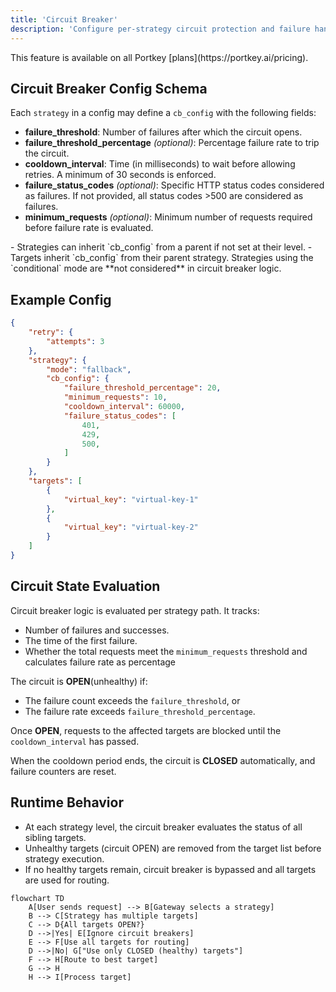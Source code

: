```yaml
---
title: 'Circuit Breaker'
description: 'Configure per-strategy circuit protection and failure handling'
---
```


<Info>
This feature is available on all Portkey [plans](https://portkey.ai/pricing).
</Info>

## Circuit Breaker Config Schema

Each `strategy` in a config may define a `cb_config` with the following fields:

- **failure_threshold**: Number of failures after which the circuit opens.
- **failure_threshold_percentage** *(optional)*: Percentage failure rate to trip the circuit.
- **cooldown_interval**: Time (in milliseconds) to wait before allowing retries. A minimum of 30 seconds is enforced.
- **failure_status_codes** *(optional)*: Specific HTTP status codes considered as failures. If not provided, all status codes >500 are considered as failures.
- **minimum_requests** *(optional)*: Minimum number of requests required before failure rate is evaluated.

<Info>
- Strategies can inherit `cb_config` from a parent if not set at their level.
- Targets inherit `cb_config` from their parent strategy.
</Info>

<Warning>
Strategies using the `conditional` mode are **not considered** in circuit breaker logic. 
</Warning>

## Example Config

```json
{
	"retry": {
		"attempts": 3
	},
	"strategy": {
		"mode": "fallback",
		"cb_config": {
			"failure_threshold_percentage": 20,
            "minimum_requests": 10,
			"cooldown_interval": 60000,
			"failure_status_codes": [
				401,
				429,
                500,
			]
		}
	},
	"targets": [
		{
			"virtual_key": "virtual-key-1"
		},
		{
			"virtual_key": "virtual-key-2"
		}
	]
}
```

## Circuit State Evaluation

Circuit breaker logic is evaluated per strategy path. It tracks:

- Number of failures and successes.
- The time of the first failure.
- Whether the total requests meet the `minimum_requests` threshold and calculates failure rate as percentage

The circuit is **OPEN**(unhealthy) if:
- The failure count exceeds the `failure_threshold`, or
- The failure rate exceeds `failure_threshold_percentage`.

Once **OPEN**, requests to the affected targets are blocked until the `cooldown_interval` has passed.

When the cooldown period ends, the circuit is **CLOSED** automatically, and failure counters are reset.

## Runtime Behavior

- At each strategy level, the circuit breaker evaluates the status of all sibling targets.
- Unhealthy targets (circuit OPEN) are removed from the target list before strategy execution.
- If no healthy targets remain, circuit breaker is bypassed and all targets are used for routing.

```mermaid
flowchart TD
    A[User sends request] --> B[Gateway selects a strategy]
    B --> C[Strategy has multiple targets]
    C --> D{All targets OPEN?}
    D -->|Yes| E[Ignore circuit breakers]
    E --> F[Use all targets for routing]
    D -->|No| G["Use only CLOSED (healthy) targets"]
    F --> H[Route to best target]
    G --> H
    H --> I[Process target]
```